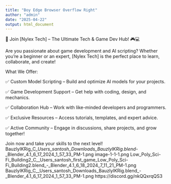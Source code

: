 ```yaml
---
title: "Boy Edge Browser Overflow Right"
author: "admin"
date: "2025-04-22"
output: html_document
---
```


🚀 Join [Nylex Tech] – The Ultimate Tech & Game Dev Hub! 🎮💻


Are you passionate about game development and AI scripting? Whether you're 
a beginner or an expert, [Nylex Tech] is the perfect place to learn, 
collaborate, and create!

What We Offer:

✅ Custom Model Scripting – Build and optimize AI models for your projects.

✅ Game Development Support – Get help with coding, design, and mechanics.

✅ Collaboration Hub – Work with like-minded developers and programmers.

✅ Exclusive Resources – Access tutorials, templates, and expert advice.

✅ Active Community – Engage in discussions, share projects, and grow together!

Join now and take your skills to the next level! 
BauzlyIKRig_C__Users_santosh_Downloads_BauzlyIKRig.blend_-_Blender_4.1_6_17_2024_1_57_33_PM-1.png image-1-1-1.png Low_Poly_Sci-Fi_Building2_C__Users_santosh_first_game_Low_Poly_Sci-Fi_Building2.blend_-_Blender_4.1_6_18_2024_7_11_21_PM-1.png BauzlyIKRig_C__Users_santosh_Downloads_BauzlyIKRig.blend_-_Blender_4.1_6_17_2024_1_57_33_PM-1.png
https://discord.gg/nkQQxrqQS3 
